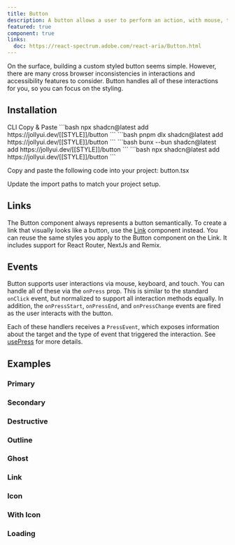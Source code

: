 ```yaml
---
title: Button
description: A button allows a user to perform an action, with mouse, touch, and keyboard interactions.
featured: true
component: true
links:
  doc: https://react-spectrum.adobe.com/react-aria/Button.html
---
```


On the surface, building a custom styled button seems simple. However, there are many cross browser inconsistencies in interactions and accessibility features to consider. Button handles all of these interactions for you, so you can focus on the styling.

<ComponentPreview name="button-demo" />

## Installation

<Tabs defaultValue="cli">

<TabsList>
  <TabsTrigger value="cli">CLI</TabsTrigger>
  <TabsTrigger value="manual">Copy & Paste</TabsTrigger>
</TabsList>

<TabsContent value="cli">

<PackageManagerTabs>
  <PackageManagerContent value="npm">
    ```bash
    npx shadcn@latest add https://jollyui.dev/[[STYLE]]/button
    ```
  </PackageManagerContent>
  <PackageManagerContent value="pnpm">
    ```bash
    pnpm dlx shadcn@latest add https://jollyui.dev/[[STYLE]]/button
    ```

  </PackageManagerContent>
  <PackageManagerContent value="bun">
    ```bash
    bunx --bun shadcn@latest add https://jollyui.dev/[[STYLE]]/button
    ```
  </PackageManagerContent>
  <PackageManagerContent value="yarn">
    ```bash 
    npx shadcn@latest add https://jollyui.dev/[[STYLE]]/button 
    ```
  </PackageManagerContent>
</PackageManagerTabs>

</TabsContent>

<TabsContent value="manual">

<Steps>

<Step>Copy and paste the following code into your project: button.tsx</Step>

<ComponentSource name="button" />

<Step>Update the import paths to match your project setup.</Step>

</Steps>

</TabsContent>

</Tabs>

## Links

The Button component always represents a button semantically.
To create a link that visually looks like a button, use the [Link](../../../docs/components/link) component instead. You can reuse the same styles you apply to the Button component on the Link. It includes support for React Router, NextJs and Remix.

## Events

Button supports user interactions via mouse, keyboard, and touch. You can handle all of these via the `onPress` prop. This is similar to the standard `onClick` event, but normalized to support all interaction methods equally. In addition, the `onPressStart`, `onPressEnd`, and `onPressChange` events are fired as the user interacts with the button.

Each of these handlers receives a `PressEvent`, which exposes information about the target and the type of event that triggered the interaction. See [usePress](https://react-spectrum.adobe.com/react-aria/usePress.html) for more details.

<ComponentPreview name="button-press" />

## Examples

### Primary

<ComponentPreview name="button-demo" />

### Secondary

<ComponentPreview name="button-secondary" />

### Destructive

<ComponentPreview name="button-destructive" />

### Outline

<ComponentPreview name="button-outline" />

### Ghost

<ComponentPreview name="button-ghost" />

### Link

<ComponentPreview name="button-link" />

### Icon

<ComponentPreview name="button-icon" />

### With Icon

<ComponentPreview name="button-with-icon" />

### Loading

<ComponentPreview name="button-loading" />
